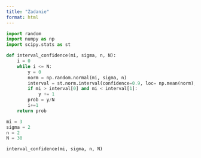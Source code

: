 ```yaml
---
title: "Zadanie"
format: html
---
```

```python
import random
import numpy as np
import scipy.stats as st 
```

```python
def interval_confidence(mi, sigma, n, N):
    i = 0
    while i <= N:
        y = 0
        norm = np.random.normal(mi, sigma, n)
        interval = st.norm.interval(confidence=0.9, loc= np.mean(norm), scale = st.sem(norm))
        if mi > interval[0] and mi < interval[1]:
            y += 1
        prob = y/N
        i+=1
    return prob
```

```python
mi = 3
sigma = 2
n = 2
N = 30

interval_confidence(mi, sigma, n, N)
```
